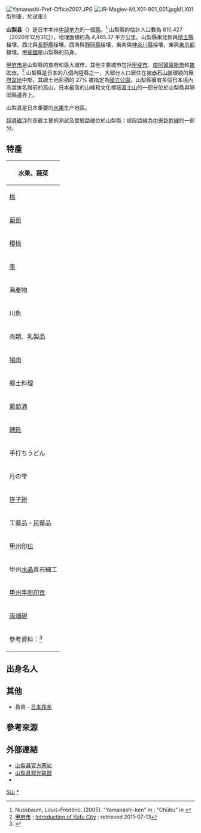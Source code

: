 {{Infobox Prefecture Japan
| Name         = 山梨縣
| Map of Japan = Map_of_Japan_with_highlight_on_19_Yamanashi_prefecture.svg
| Map   =Map_of_Yamanashi_Prefecture_Ja.svg 
| Imang = {{multiple image
| border                 = infobox
| total_width            = 280
| image_style            = border:1;
| perrow                 = 1/2/2
| image1 = Lake Kawaguchiko Sakura Mount Fuji 3.JPG
| image2 = Shingen-ko Festival 201904b.jpg
| image3 = Takeda-jinja-1.jpg
| image4 = 150719 Seisenryo Hokuto Yamanashi pref Japan01s3.jpg
| image5 = Marufuji Winery 190907f1.jpg
}}
| Imangname    =上：[[河口湖|河口湖]]和[[富士山|富士山]]<br/>中：[[信玄公祭|信玄公祭]]、[[武田神社|武田神社]]<br/>下：[[清里高原|清里高原]]的[[清泉宿舍|清泉宿舍]]、[[甲州葡萄|甲州葡萄]]
| Flag         =Flag of Yamanashi Prefecture.svg
| Flagname     = 山梨县旗
|Symbol       = Emblem of Yamanashi prefecture.svg
| Japanese     = 山梨県
| Hiragana     = やまなしけん
| Romanization = Yamanashi-ken
| Number       = 1900-4
|Near          =[[神奈川县|神奈川县]]、[[东京都|东京都]]、[[静冈县|静冈县]]、[[埼玉县|埼玉县]]、[[长野县|长野县]]
| Governor     = {{link-ja|長崎幸太郎|長崎幸太郎}}
| Capital      = [[甲府市|甲府市]]
| Region       = [[中部地方|中部地方]]、[[甲信越地方|甲信越地方]]<br />[[關東地方|關東地方]]
| Island       = [[本州|本州]]
| TotalArea    = 4465.37
| AreaRank     = 32
| PCWater      = 1.3
| PopDate      = 2020年12月31日
| Population   = 810,427人
| PopRank      = 41
| Density      = 188人
| Districts    = 5
| Municipalities = 13市8町6村
| ISOCode      = JP-19
| Flower       = [[櫻花|富士樱花]]
| Tree         = [[枫树|枫树]]
| Bird         = [[黄莺|黄莺]]
| Song          =[[山梨县之歌|山梨县之歌]]
| Post         = 400-8501
| Address      = 甲府市丸之内1丁目6番地1号
| Phone        = 055-237-1111
| Website      = http://www.pref.yamanashi.jp/
}}
[[File:Yamanashi-Pref-Office2007.JPG|thumb]]
[[File:JR-Maglev-MLX01-901_001.jpg|thumb]]MLX01型列車，於{{link-ja|磁浮實驗線|リニア実験線|山梨磁懸浮實驗線}}試車]]

'''山梨县'''（{{jpn|j=山梨県|hg=やまなしけん|rm=Yamanashi ken|f=y}}）是日本本州[[中部地方|中部地方]]的一個[[都道府縣|縣]]。<ref>Nussbaum, Louis-Frédéric. (2005). "Yamanashi-ken" in {{Google books|p2QnPijAEmEC|''Japan Encyclopedia'', p. 1044|page=1044}}; "Chūbu" in {{Google books|p2QnPijAEmEC|p. 126|page=126}}</ref> 山梨縣的估計人口數為 810,427（2020年12月31日），地理面積約為 4,465.37 平方公里。山梨縣東北側與[[埼玉縣|埼玉縣]]接壤，西北與[[長野縣|長野縣]]接壤，西南與[[靜岡縣|靜岡縣]]接壤，東南與[[神奈川縣|神奈川縣]]接壤，東與[[東京都|東京都]]接壤。[[甲斐國|甲斐國]]是山梨縣的前身。

[[甲府市|甲府市]]是山梨縣的首府和最大城市，其他主要城市包括[[甲斐市|甲斐市]]、[[南阿爾卑斯市|南阿爾卑斯市]]和[[笛吹市|笛吹市]]。<ref>[http://www.city.kofu.yamanashi.jp/contents/ 甲府市] {{Wayback|url=http://www.city.kofu.yamanashi.jp/contents/ |date=20160501111740 }}; [http://www.city.kofu.yamanashi.jp/english/intro/intro.htm Introduction of Kofu City] {{Wayback|url=http://www.city.kofu.yamanashi.jp/english/intro/intro.htm |date=20120327154242 }}; retrieved 2011-07-13</ref> 山梨縣是日本的八個內陸縣之一，大部分人口居住在被[[赤石山脈|赤石山脈]]環繞的[[甲府盆地|甲府盆地]]中部，其總土地面積的 27% 被指定為[[日本國立公園|國立公園]]。山梨縣擁有多個日本境內高度排名居前的高山，日本最高的山峰和文化標誌[[富士山|富士山]]的一部分位於山梨縣與靜岡縣邊界上。

山梨县是日本重要的[[水果|水果]]生产地区。

[[超導磁浮|超導磁浮]]列車最主要的測試及實驗路線位於山梨縣；該段路線為[[中央新幹線|中央新幹線]]的一部分。

== 特產 ==
{| class="wikitable"
!colspan=2|水果、蔬菜
|-
|[[桃|桃]]||全國都道府縣收穫量第一位（16年度）。
|-
|[[葡萄|葡萄]]||全國都道府縣收穫量第一位（16年度）。
|-
|[[櫻桃|櫻桃]]||全國有數的產地。
|-
|[[李|李]]||全國都道府縣收穫量第一位（16年度）。
|-
!colspan=2|海產物
|-
|川魚||[[香魚|香魚]]、[[紅點鮭|紅點鮭]]、[[櫻鱒|櫻鱒]]等川魚。
|-
!colspan=2|肉類、乳製品
|-
|[[猪肉|猪肉]]||南巨摩郡鰍沢町養殖猪。
|-
!colspan=2|鄉土料理
|-
|[[葡萄酒|葡萄酒]]||以特產的葡萄作為原料。
|-
|[[餺飥|餺飥]]||甲府的鄉土料理。
|-
|手打ちうどん||吉田的傳統料理。
|-
|月の雫||山梨縣的銘菓。
|-
|[[笹子餅|笹子餅]]||名物菓子。
|-
!colspan=2|工藝品・民藝品
|-
|[[甲州印伝|甲州印伝]]||國家指定的傳統工藝品。
|-
|甲州[[水晶|水晶]]貴石細工||國家指定的傳統工藝品。
|-
|[[甲州手彫印章|甲州手彫印章]]||國家指定的傳統工藝品。
|-
|[[雨畑硯|雨畑硯]]||南巨摩郡鰍沢町是硯原石的產地。
|-
|colspan=2|參考資料：<ref>{{Cite web |url=http://www.gojapan.jp/toku3/zsub02/yamanasi.html |title=山梨 |accessdate=2010-08-23 |work=日本の名物特産品・特産物 |publisher= |date= |archive-date=2010-09-22 |archive-url=https://web.archive.org/web/20100922023042/http://gojapan.jp/toku3/zsub02/yamanasi.html |dead-url=no }}</ref>
|}

== 出身名人 ==
{{seealso|Category:山梨縣出身人物}}

== 其他 ==
* 县兽－[[日本羚羊|日本羚羊]]

== 參考來源 ==
{{reflist|30em}}

== 外部連結 ==
{{Commons+cat|Yamanashi_prefecture}}
{{wikivoyage}}
* [http://www.pref.yamanashi.jp/ 山梨县官方网站] {{Wayback|url=http://www.pref.yamanashi.jp/ |date=20090223112321 }}
* [http://www.yamanashi-kankou.jp/foreign/chinese_s/index.html 山梨县观光联盟] {{Wayback|url=http://www.yamanashi-kankou.jp/foreign/chinese_s/index.html |date=20181006154900 }} 
* {{osmrelation-inline|3578391}}
{{japan}}
{{Yamanashi}}

{{Authority control}}

[[Category:日本都道府縣|S山]]
[[Category:山梨縣|*]]
